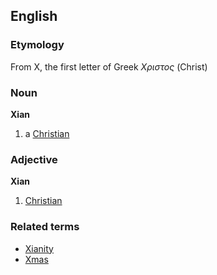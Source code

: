 ==English==
===Etymology===
From Χ, the first letter of Greek ''Χριστος'' (Christ)
===Noun===
'''Xian'''
#a [[Christian]]
===Adjective===
'''Xian'''
#[[Christian]]
===Related terms===
*[[Xianity]]
*[[Xmas]]